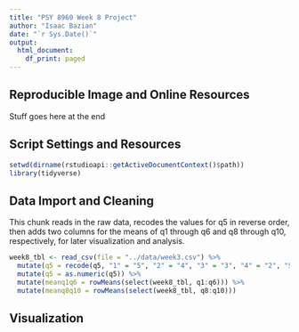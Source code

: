 ```yaml
---
title: "PSY 8960 Week 8 Project"
author: "Isaac Bazian"
date: "`r Sys.Date()`"
output: 
  html_document:
    df_print: paged
---
```

## Reproducible Image and Online Resources

Stuff goes here at the end

## Script Settings and Resources

```r
setwd(dirname(rstudioapi::getActiveDocumentContext()$path))
library(tidyverse)

```

## Data Import and Cleaning

This chunk reads in the raw data, recodes the values for q5 in reverse order, then adds two columns for the means of q1 through q6 and q8 through q10, respectively, for later visualization and analysis.
```r
week8_tbl <- read_csv(file = "../data/week3.csv") %>% 
  mutate(q5 = recode(q5, "1" = "5", "2" = "4", "3" = "3", "4" = "2", "5" = "1")) %>% 
  mutate(q5 = as.numeric(q5)) %>% 
  mutate(meanq1q6 = rowMeans(select(week8_tbl, q1:q6))) %>% 
  mutate(meanq8q10 = rowMeans(select(week8_tbl, q8:q10)))

```

## Visualization

```r

```








